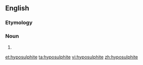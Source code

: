 ==English==

===Etymology===
{{prefix|en|hypo|sulphite}}

===Noun===
{{en-noun}}

# {{alternative spelling of|hyposulfite|lang=en}}

[[et:hyposulphite]]
[[ta:hyposulphite]]
[[vi:hyposulphite]]
[[zh:hyposulphite]]